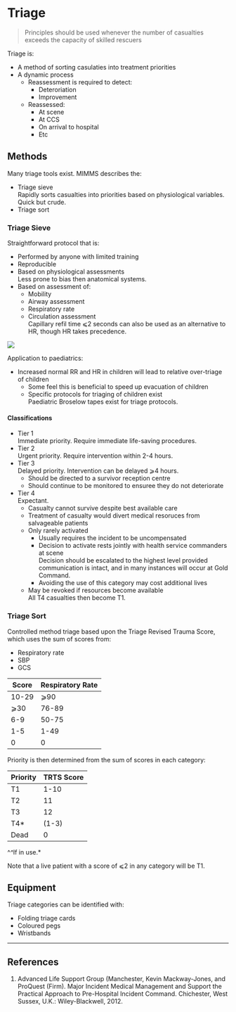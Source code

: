 # Triage


> Principles should be used whenever the number of casualties exceeds the capacity of skilled rescuers

Triage is:

* A method of sorting casulaties into treatment priorities
* A dynamic process  
	* Reassessment is required to detect:
		* Deteroriation
		* Improvement
	* Reassessed:
		* At scene
		* At CCS
		* On arrival to hospital
		* Etc

## Methods

Many triage tools exist. MIMMS describes the:

* Triage sieve  
Rapidly sorts casualties into priorities based on physiological variables. Quick but crude.
* Triage sort


### Triage Sieve

Straightforward protocol that is:

* Performed by anyone with limited training
* Reproducible
* Based on physiological assessments  
Less prone to bias then anatomical systems.
* Based on assessment of:
	* Mobility
	* Airway assessment
	* Respiratory rate
	* Circulation assessment  
	Capillary refil time ⩽2 seconds can also be used as an alternative to HR, though HR takes precedence.

<img src="\resources\triage-sieve.jpg">

Application to paediatrics:

* Increased normal RR and HR in children will lead to relative over-triage of children
	* Some feel this is beneficial to speed up evacuation of children
	* Specific protocols for triaging of children exist  
	Paediatric Broselow tapes exist for triage protocols.

#### Classifications

* Tier 1   
Immediate priority. Require immediate life-saving procedures.
* Tier 2  
Urgent priority. Require intervention within 2-4 hours.
* Tier 3  
Delayed priority. Intervention can be delayed ⩾4 hours.
	* Should be directed to a survivor reception centre
	* Should continue to be monitored to ensuree they do not deteriorate
* Tier 4  
Expectant.
	* Casualty cannot survive despite best available care
	* Treatment of casualty would divert medical resoruces from salvageable patients
	* Only rarely activated  
		* Usually requires the incident to be uncompensated
		* Decision to activate rests jointly with health service commanders at scene  
		Decision should be escalated to the highest level provided communication is intact, and in many instances will occur at Gold Command.
		* Avoiding the use of this category may cost additional lives
	* May be revoked if resources become available  
	All T4 casualties then become T1.


### Triage Sort

Controlled method triage based upon the Triage Revised Trauma Score, which uses the sum of scores from:

* Respiratory rate
* SBP
* GCS

|Score|Respiratory Rate|SBP (mmHg)|GCS|Score|
|--|--|
|10-29|⩾90|13-15|4|
|⩾30|76-89|9-12|3|
|6-9|50-75|6-8|2|
|1-5|1-49|4-5|1|
|0|0|3|0|

Priority is then determined from the sum of scores in each category:

|Priority|TRTS Score|
|--|--|
|T1|1-10|
|T2|11|
|T3|12|
|T4*|(1-3)|
|Dead|0|  

^*^*If in use.*

Note that a live patient with a score of ⩽2 in any category will be T1.

## Equipment

Triage categories can be identified with:

* Folding triage cards
* Coloured pegs
* Wristbands


---

## References

1. Advanced Life Support Group (Manchester, Kevin Mackway-Jones, and ProQuest (Firm). Major Incident Medical Management and Support the Practical Approach to Pre-Hospital Incident Command. Chichester, West Sussex, U.K.: Wiley-Blackwell, 2012.
